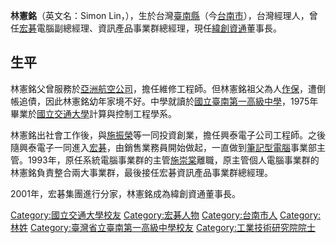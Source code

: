 {{Infobox Person
| name = 林憲銘
| image name = 
| width = 
| now = 
| period =
| sex = 男 
| nationality ={{ROC}}
| Native place =
| date of birth = {{birth date and age|1952|12|18}}
| place of birth ={{TWN}}[[臺南縣|臺南縣]]（今[[臺南市|臺南市]]）
| relatives =
| nickname = 
| educate = 
*[[國立臺南第一高級中學|國立臺南第一高級中學]]
*[[國立交通大學|國立交通大學]]計算與控制工程學系<br />（現資訊工程學系）
| past =
* 興泰電子工程師
*[[宏碁|宏碁]]銷售業務員
*[[緯創資通|緯創資通]]董事長
}}

'''林憲銘'''（英文名：Simon Lin，{{bd|1952年|12月18日|||catIdx=Lin,Simon}}），生於台灣[[臺南縣|臺南縣]]（今[[台南市|台南市]]），台灣經理人，曾任[[宏碁|宏碁]]電腦副總經理、資訊產品事業群總經理，現任[[緯創資通|緯創資通]]董事長。

==生平==
林憲銘父曾服務於[[亞洲航空公司|亞洲航空公司]]，擔任維修工程師。但林憲銘祖父為人[[作保|作保]]，遭倒帳追債，因此林憲銘幼年家境不好。中學就讀於[[國立臺南第一高級中學|國立臺南第一高級中學]]，1975年畢業於[[國立交通大學|國立交通大學]]計算與控制工程學系。

林憲銘出社會工作後，與[[施振榮|施振榮]]等一同投資創業，擔任興泰電子公司工程師。之後隨興泰電子一同進入[[宏碁|宏碁]]，由銷售業務員開始做起，一直做到[[筆記型電腦|筆記型電腦]]事業部主管。1993年，原任系統電腦事業群的主管[[施崇棠|施崇棠]]離職，原主管個人電腦事業群的林憲銘負責整合兩大事業群，最後接任宏碁資訊產品事業群總經理。

2001年，宏碁集團進行分家，林憲銘成為緯創資通董事長。

{{DEFAULTSORT:L}}
[[Category:國立交通大學校友|Category:國立交通大學校友]]
[[Category:宏碁人物|Category:宏碁人物]]
[[Category:台南市人|Category:台南市人]]
[[Category:林姓|Category:林姓]]
[[Category:臺灣省立臺南第一高級中學校友|Category:臺灣省立臺南第一高級中學校友]]
[[Category:工業技術研究院院士|Category:工業技術研究院院士]]